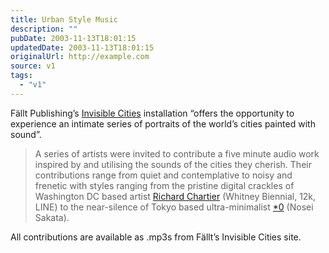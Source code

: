 ```yaml
---
title: Urban Style Music
description: ""
pubDate: 2003-11-13T18:01:15
updatedDate: 2003-11-13T18:01:15
originalUrl: http://example.com
source: v1
tags:
  - "v1"
---
```


F&auml;llt Publishing&#8217;s [Invisible Cities][1] installation &#8220;offers the opportunity to experience an intimate series of portraits of the world&#8217;s cities painted with sound&#8221;.

> A series of artists were invited to contribute a five minute audio work inspired by and utilising the sounds of the cities they cherish. Their contributions range from quiet and contemplative to noisy and frenetic with styles ranging from the pristine digital crackles of Washington DC based artist [Richard Chartier][2] (Whitney Biennial, 12k, LINE) to the near-silence of Tokyo based ultra-minimalist [\*0][3] (Nosei Sakata).

All contributions are available as .mp3s from F&auml;llt&#8217;s Invisible Cities site.

[1]: http://www.fallt.com/invisiblecities/ "Fallt Publishing | Invisible Cities"
[2]: http://www.3particles.com/
[3]: http://www.discogs.com/artist/Nosei_Sakata "Discogs: Nosei Sakata"
